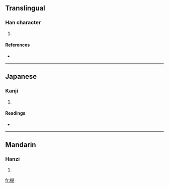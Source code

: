 ==Translingual==

===Han character===
{{Han char|rn=75|rad=木|as=13|sn=17|four=|canj=木火火口 (DFFR), X木火火口 (XDFFR)}}

# {{defn|Han|sort=木13}}

====References====
* {{Han ref|kx=0556.110|dkj=15643|dj=0945.290|hdz=21305.080|uh=6A86|ud=27270}}

----

==Japanese==

===Kanji===
{{ja-kanji|grade=|rs=木13}}

# {{defn|Japanese}}

====Readings====
* {{ja-readings|on=[[さん]] (san)|kun=[[すぎ]] (sugi)}}

----

==Mandarin==

===Hanzi===
{{cmn-hanzi|pin=[[shān]] ([[shan1]])|wg=shan<sup>1</sup>}}

# {{defn|Mandarin}}

[[fr:檆]]